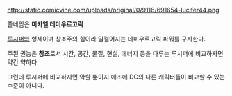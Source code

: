 http://static.comicvine.com/uploads/original/0/9116/691654-lucifer44.png

풀네임은 '''미카엘 데미우르고릭'''

[[루시퍼(DC 코믹스)|루시퍼]]와 형제이며 창조주의 힘이라 일컬어지는 데미우르고릭 파워를 구사한다.

주된 권능은 '''창조'''로서 시간, 공간, 물질, 현실, 에너지 등을 다루는 루시퍼에 비교하자면 약간 약하다.

그런데 루시퍼에 비교하자면 약할 뿐이지 애초에 DC의 다른 캐릭터들이 비교할 수 있는 수준이 아니다. 

